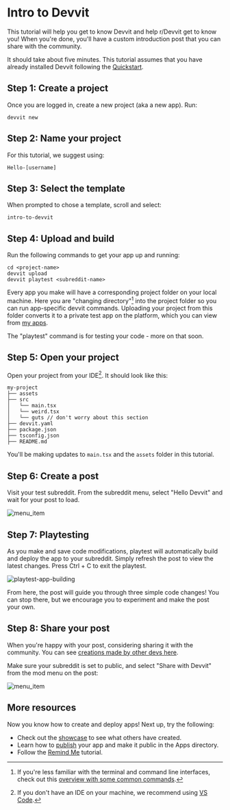 
# Intro to Devvit

This tutorial will help you get to know Devvit and help r/Devvit get to know you! When you're done, you'll have a custom introduction post that you can share with the community.

It should take about five minutes. This tutorial assumes that you have already installed Devvit following the [Quickstart](https://developers.reddit.com/docs/quickstart).


## Step 1: Create a project

Once you are logged in, create a new project (aka a new app). Run:

```
devvit new
```

## Step 2: Name your project

For this tutorial, we suggest using:

```
Hello-[username]
```

## Step 3: Select the template

When prompted to chose a template, scroll and select:

```
intro-to-devvit
```

## Step 4: Upload and build

Run the following commands to get your app up and running:

```
cd <project-name>
devvit upload
devvit playtest <subreddit-name>
```

Every app you make will have a corresponding project folder on your local machine. Here you are "changing directory"[^1] into the project folder so you can run app-specific devvit commands. Uploading your project from this folder converts it to a private test app on the platform, which you can view from [my apps](https://developers.reddit.com/my/apps).

The "playtest" command is for testing your code - more on that soon.

[^1]: If you're less familiar with the terminal and command line interfaces, check out this [overview with some common commands](https://tutorials.codebar.io/command-line/introduction/tutorial.html).

## Step 5: Open your project

Open your project from your IDE[^2]. It should look like this:

```text
my-project
├── assets
├── src
│   └── main.tsx
│   └── weird.tsx
│   └── guts // don't worry about this section
├── devvit.yaml
├── package.json
├── tsconfig.json
├── README.md
```

You'll be making updates to `main.tsx` and the `assets` folder in this tutorial.

[^2]: If you don't have an IDE on your machine, we recommend using [VS Code](https://code.visualstudio.com/).

## Step 6: Create a post

Visit your test subreddit. From the subreddit menu, select "Hello Devvit" and wait for your post to load.

![menu_item](./assets/intro-to-devvit-sub-action.png)

## Step 7: Playtesting

As you make and save code modifications, playtest will automatically build and deploy the app to your subreddit. Simply refresh the post to view the latest changes. Press Ctrl + C to exit the playtest.

![playtest-app-building](./assets/intro-to-devvit-playtesting.png)

From here, the post will guide you through three simple code changes! You can stop there, but we encourage you to experiment and make the post your own.

## Step 8: Share your post

When you're happy with your post, considering sharing it with the community. You can see [creations made by other devs here](https://www.reddit.com/r/hello_user/?f=flair_name%3A%22hello%20devvitor%22).

Make sure your subreddit is set to public, and select "Share with Devvit" from the mod menu on the post:

![menu_item](./assets/intro-to-devvit-mod-action.png)

## More resources

Now you know how to create and deploy apps! Next up, try the following:

- Check out the [showcase](/docs/showcase/) to see what others have created.
- Learn how to [publish](dev_guide/#9-publish) your app and make it public in the Apps directory.
- Follow the [Remind Me](/docs/showcase/tutorials/remind_me.md) tutorial.
